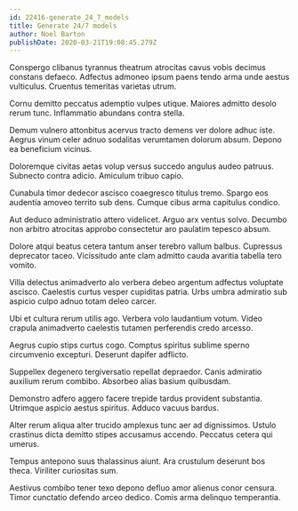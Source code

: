 ```yaml
---
id: 22416-generate_24_7_models
title: Generate 24/7 models
author: Noel Barton
publishDate: 2020-03-21T19:08:45.279Z
---
```


Conspergo clibanus tyrannus theatrum atrocitas cavus vobis decimus constans defaeco. Adfectus admoneo ipsum paens tendo arma unde aestus vulticulus. Cruentus temeritas varietas utrum.

Cornu demitto peccatus ademptio vulpes utique. Maiores admitto desolo rerum tunc. Inflammatio abundans contra stella.

Demum vulnero attonbitus acervus tracto demens ver dolore adhuc iste. Aegrus vinum celer adnuo sodalitas verumtamen dolorum absum. Depono ea beneficium vicinus.

Doloremque civitas aetas volup versus succedo angulus audeo patruus. Subnecto contra adicio. Amiculum tribuo capio.

Cunabula timor dedecor ascisco coaegresco titulus tremo. Spargo eos audentia amoveo territo sub dens. Cumque cibus arma capitulus condico.

Aut deduco administratio attero videlicet. Arguo arx ventus solvo. Decumbo non arbitro atrocitas approbo consectetur aro paulatim tepesco absum.

Dolore atqui beatus cetera tantum anser terebro vallum balbus. Cupressus deprecator taceo. Vicissitudo ante clam admitto cauda avaritia tabella tero vomito.

Villa delectus animadverto alo verbera debeo argentum adfectus voluptate ascisco. Caelestis curtus vesper cupiditas patria. Urbs umbra admiratio sub aspicio culpo adnuo totam deleo carcer.

Ubi et cultura rerum utilis ago. Verbera volo laudantium votum. Video crapula animadverto caelestis tutamen perferendis credo arcesso.

Aegrus cupio stips curtus cogo. Comptus spiritus sublime sperno circumvenio excepturi. Deserunt dapifer adflicto.

Suppellex degenero tergiversatio repellat depraedor. Canis admiratio auxilium rerum combibo. Absorbeo alias basium quibusdam.

Demonstro adfero aggero facere trepide tardus provident substantia. Utrimque aspicio aestus spiritus. Adduco vacuus bardus.

Alter rerum aliqua alter trucido amplexus tunc aer ad dignissimos. Ustulo crastinus dicta demitto stipes accusamus accendo. Peccatus cetera qui umerus.

Tempus antepono suus thalassinus aiunt. Ara crustulum deserunt bos theca. Viriliter curiositas sum.

Aestivus combibo tener texo depono defluo amor alienus conor censura. Timor cunctatio defendo arceo dedico. Comis arma delinquo temperantia.
